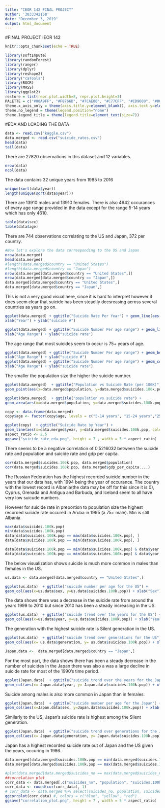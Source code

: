 ```yaml
---
title: "IEOR 142 FINAL PROJECT"
author: '3033342158'
date: "December 3, 2019"
output: html_document
---
```


#FINAL PROJECT IEOR 142
```r
knitr::opts_chunk$set(echo = TRUE)
```

```r
library(softImpute)
library(randomForest)
library(ranger)
library(dplyr)
library(reshape2)
library("caTools")
library(ROCR)
library(MASS)
library(ggplot2)
restore = list(repr.plot.width=8, repr.plot.height=3)
PALETTE = c("#00A9FF", "#F8766D", "#7CAE00", "#C77CFF", "#CD9600", "#00BE67", "#FF61CC", "#00BFC4")
theme.x_axis_only = theme(axis.title.y=element_blank(), axis.text.y=element_blank(), axis.ticks.y=element_blank(), panel.grid.major.y=element_blank(), panel.grid.minor.y=element_blank())
theme.no_legend = theme(legend.position="none")
theme.legend_title = theme(legend.title=element_text(size=7))
```



#EDA AND LOADING THE DATA
```r
data <- read.csv("kaggle.csv")
data.merged <- read.csv("suicide_rates.csv")
head(data)
tail(data)
```

There are 27820 observations in this dataset and 12 variables.
```r
nrow(data)
ncol(data)
```
The data contains 32 unique years from 1985 to 2016
```r
unique(sort(data$year))
length(unique(sort(data$year)))
```
There are 13910 males and 13910 females.
There is also 4642 occurances of every age range provided in the data except for the range 5-14 years which has only 4610.
```r
table(data$sex)
table(data$age) 
```
There are 744 observations correlating to the US and Japan, 372 per country.
```r
#Now let's explore the data corresponding to the US and Japan
nrow(data.merged)
head(data.merged)
#length(data.merged$country == "United States") 
#length(data.merged$country == "Japan")
nrow(data.merged[data.merged$country == "United States",])
nrow(data.merged[data.merged$country == "Japan",])
data.merged[data.merged$country == "United States",]
data.merged[data.merged$country == "Japan",]
```
This is not a very good visual here, since it is hard to interpret however it does seem clear that suicide has been steadily decsreasing across several countries as years go on.
```r
ggplot(data.merged) + ggtitle("Suicide Rate Per Year") + geom_line(aes(x= data.merged$year, y=data.merged$suicides.100k.pop)) +
xlab("Year") + ylab("suicide #")

```

```r
ggplot(data.merged) + ggtitle("Suicide Number Per age range") + geom_line(aes(x= data.merged$age, y=data.merged$suicides.100k.pop)) +
xlab("Age Range") + ylab("suicide rate")


```
The age range that most suicides seem to occur is 75+ years of age.
```r
ggplot(data.merged) + ggtitle("Suicide Number Per age range") + geom_boxplot(aes(x= data.merged$age, y=data.merged$suicides.100k.pop)) +
xlab("Age Range") + ylab("suicide #")
ggplot(data.merged) + ggtitle("Suicide Number Per age range") + geom_col(aes(x= data.merged$age, y=data.merged$suicides.100k.pop)) +
xlab("Age Range") + ylab("suicide rate")

```
The smaller the population size the higher the suicide number.
```r
ggplot(data.merged)  + ggtitle("Population vs Suicide Rate (per 100K)") +
geom_point(aes(x=data.merged$population, y=data.merged$suicides.100k.pop, color=country)) + xlab("population") + ylab("suicide rate")

ggplot(data.merged)  + ggtitle("population vs suicide rate") +
geom_area(aes(x=data.merged$population, y=data.merged$suicides.100k.pop)) + xlab("population") + ylab("suicide rate")

```

```r
copy <- data.frame(data.merged)
copy$age <- factor(copy$age, levels = c("5-14 years", "15-24 years","25-34 years","35-54 years","55-74 years","75+ years"))

ggplot(copy)  + ggtitle("Suicide Rate by Year") +
geom_line(aes(x=data.merged$year, y=data.merged$suicides.100k.pop, color=country)) + xlab("year") + ylab("suicide rate") + facet_wrap(vars(age, sex))
aspect_ratio <- 2.5
ggsave("suicide_rate_eda.png", height = 7 , width = 5 * aspect_ratio)

```
There seems to be a negative correlation of  0.5216032 between the suicide rate and population and suicide rate and gdp per capita.
```r
cor(data.merged$suicides.100k.pop, data.merged$population)
cor(data.merged$suicides.100k.pop, data.merged$gdp_per_capita....)
```

The Russian Federation has the highest recorded suicide number in the years that our data has, with 1994 being the year of occurance.
The country with the lowest record is Albania(the data may be off for this since it is 0), Cyprus, Grenada and Antigua and Barbuda, and Iceland seem to all have very low suicude numbers.

However for suicide rate in preportion to population size the highest recorded suicide rate occured in Aruba in 1995 (a 75+ male). Min is still Albania.


```r
max(data$suicides.100k.pop)
min(data$suicides.100k.pop)
data[data$suicides.100k.pop == max(data$suicides.100k.pop), ]
data[data$suicides.100k.pop == min(data$suicides.100k.pop), ]

data[data$suicides.100k.pop == min(data$suicides.100k.pop) & data$year == "2016" , ] # Countires that have the lowest suicide numbers in recent years(2016) also checked 2015
data[data$suicides.100k.pop == min(data$suicides.100k.pop) & data$year > "2013" , ]

```
The below visualization shows suicide is much more common in males than females in the US.
```r
us.data <- data.merged[data.merged$country == "United States",]

ggplot(us.data)  + ggtitle("suicide number per age for the US") +
geom_col(aes(x=us.data$sex, y=us.data$suicides.100k.pop)) + xlab("Sex") + ylab("suicide number") 
```

The data shows there was a decrease in the suicide rate from around the years 1999 to 2010 but since 2010 has been a steady increasing in the US.
```r
ggplot(us.data)  + ggtitle("suicide trend over the years for the US") +
geom_col(aes(x=us.data$year, y=us.data$suicides.100k.pop)) + xlab("Year") + ylab("suicide number") 

```
The generation with the highest suicide rate is Silent generation in the US.

```r
ggplot(us.data)  + ggtitle("suicide trend over generations for the US") +
geom_col(aes(x= us.data$generation, y= us.data$suicides.100k.pop)) + xlab("generation") + ylab("suicide number")
```


```r
Japan.data <-  data.merged[data.merged$country == "Japan",]
```
For the most part, the data shows there has been a steady decrease in the number of suicides in the Japan there was also a was a large decline in suicide rate for most of the 1990's time period.

```r
ggplot(Japan.data)  + ggtitle("suicide trend over the years for the Japan") +
geom_col(aes(x= Japan.data$year, y= Japan.data$suicides.100k.pop)) + xlab("Year") + ylab("suicide rate") 

```
Suicide among males is also more common in Japan than in females.
```r
ggplot(Japan.data)  + ggtitle("suicide number per age for the Japan") +
geom_col(aes(x=Japan.data$sex, y=Japan.data$suicides.100k.pop)) + xlab("Sex") + ylab("suicide number")
```
Similarly to the US, Japan's suicide rate is highest among the Silent generation.
```r
ggplot(Japan.data)  + ggtitle("suicide trend over generations for the Japan") +
geom_col(aes(x= Japan.data$generation, y= Japan.data$suicides.100k.pop)) + xlab("generation") + ylab("suicide number")
```
Japan has a highest recorded suicide rate out of Japan and the US given the years, occuring in 1986. 
```r
data.merged[data.merged$suicides.100k.pop == min(data.merged$suicides.100k.pop), ]
data.merged[data.merged$suicides.100k.pop == max(data.merged$suicides.100k.pop), ]

```



```r
#plot(data.merged[data.merged$suicides_no == max(data.merged$suicides_no), ])
##correlation plot
corr_data <- data.merged[,c("suicides_no", "population", "suicides.100k.pop", "HDI.for.year", "gdp_per_capita....", "gdp_for_year....")]
corr_data <- round(cor(corr_data), 1)
# corr_data <- data.merged %>% select(suicides_no, population, suicides.100k.pop, HDI.for.year, gdp_per_capita...., gdp_for_year....)
ggcorrplot(corr_data) #, colors = c("blue", "yellow", "red")
ggsave("correlation_plot.png", height = 7 , width = 5 * aspect_ratio)
```






